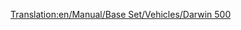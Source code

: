 [[Translation:en/Manual/Base Set/Vehicles/Darwin 500]]

{{fr/Avion|Nom=Darwin 500
|Image=[[File:en/Boeing767.png|Darwin 500]]
|Coût=38 964 (77 928)
|Vitesse=947 km/h (592 MPH)
|Entretien=6 187 (12 374)
|Conception=1982
|Vie=25
|Capacité=240 passagers & 25 sacs de courrier
|Description=Avion de ligne standard, préférant les grands aéroports.
|Réalité=[https://www.wikipedia.org/wiki/fr:Boeing 767 Boeing 767]
}}